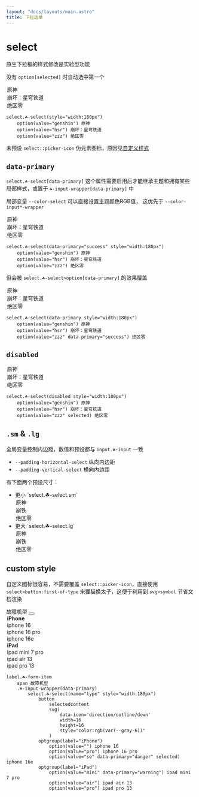 ```yaml
---
layout: "docs/layouts/main.astro"
title: 下拉选单
---
```




# select

原生下拉框的样式修改是实验型功能

没有 `option[selected]` 时自动选中第一个

<T tag="select" class="☘-select" style="width:180px">
    <option value="genshin">原神</option>
    <option value="hsr">崩坏：星穹铁道</option>
    <option value="zzz">绝区零</option>
</T>

```pug
select.☘-select(style="width:180px")
    option(value="genshin") 原神
    option(value="hsr") 崩坏：星穹铁道
    option(value="zzz") 绝区零
```

未预设 `select::picker-icon` 伪元素图标，原因见[自定义样式](/menu/form/select#custom-style)


## `data-primary`

`select.☘-select[data-primary]` 这个属性需要启用后才能继承主题和拥有某些局部样式，或置于 `☘-input-wrapper[data-primary]` 中

局部变量 `--color-select` 可以直接设置主题颜色RGB值， 这优先于 `--color-input*-wrapper`

<T tag="select" class="☘-select" data-primary="success" style="width:180px">
    <option value="genshin">原神</option>
    <option value="hsr">崩坏：星穹铁道</option>
    <option value="zzz">绝区零</option>
</T>

```pug
select.☘-select(data-primary="success" style="width:180px")
    option(value="genshin") 原神
    option(value="hsr") 崩坏：星穹铁道
    option(value="zzz") 绝区零
```

但会被 `select.☘-select>option[data-primary]` 的效果覆盖

<T tag="select" class="☘-select" data-primary style="width:180px">
    <option value="genshin">原神</option>
    <option value="hsr">崩坏：星穹铁道</option>
    <option value="zzz" data-primary="success">绝区零</option>
</T>

```pug
select.☘-select(data-primary style="width:180px")
    option(value="genshin") 原神
    option(value="hsr") 崩坏：星穹铁道
    option(value="zzz" data-primary="success") 绝区零
```

## `disabled`

<T tag="select" class="☘-select" disabled style="width:180px">
    <option value="genshin">原神</option>
    <option value="hsr">崩坏：星穹铁道</option>
    <option value="zzz" selected>绝区零</option>
</T>

```pug
select.☘-select(disabled style="width:180px")
    option(value="genshin") 原神
    option(value="hsr") 崩坏：星穹铁道
    option(value="zzz" selected) 绝区零
```


## `.sm` & `.lg`

全局变量控制内边距，数值和预设都与 `input.☘-input` 一致

- `--padding-horizontal-select` 纵向内边距
- `--padding-vertical-select` 横向内边距

有下面两个预设尺寸：

-   <T class="☘-form-item">
        <label>更小 `select.☘-select.sm`</label>
        <T class="☘-input-wrapper" data-primary>
            <T tag="select" class="☘-select sm" style="width:88px">
                <option value="genshin">原神</option>
                <option value="hsr">崩铁</option>
                <option value="zzz">绝区零</option>
            </T>
        </T>
    </T>
-   <T class="☘-form-item">
        <label>更大 `select.☘-select.lg`</label>
        <T class="☘-input-wrapper" data-primary>
            <T tag="select" class="☘-select lg" style="width:99px">
                <option value="genshin">原神</option>
                <option value="hsr">崩铁</option>
                <option value="zzz">绝区零</option>
            </T>
        </T>
    </T>



## custom style

自定义图标很容易，不需要覆盖 `select::picker-icon`，直接使用 `select>button:first-of-type` 来狸猫换太子，这便于利用到 `svg>symbol` 节省文档渲染

<T tag="label" class="☘-form-item">
    <span>故障机型</span>
    <T class="☘-input-wrapper" data-primary>
        <T tag="select" name="type" class="☘-select" style="width:180px">
            <button>
                <selectedcontent></selectedcontent>
                <Icon
                    name="direction/outline/down"
                    width={16}
                    height={16}
                    style="color:rgb(var(--gray-6))"
                />
            </button>
            <optgroup label="iPhone">
                <option value="">iphone 16</option>
                <option value="pro">iphone 16 pro</option>
                <option value="se" data-primary="danger" selected>iphone 16e</option>
            </optgroup>
            <optgroup label="iPad">
                <option value="mini" data-primary="warning">ipad mini 7 pro</option>
                <option value="air">ipad air 13</option>
                <option value="pro">ipad pro 13</option>
            </optgroup>
        </T>
    </T>
</T>

```pug
label.☘-form-item
    span 故障机型
    .☘-input-wrapper(data-primary)
        select.☘-select(name="type" style="width:180px")
            button
                selectedcontent
                svg(
                    data-icon='direction/outline/down'
                    width=16
                    height=16
                    style="color:rgb(var(--gray-6))"
                )
            optgroup(label="iPhone")
                option(value="") iphone 16
                option(value="pro") iphone 16 pro
                option(value="se" data-primary="danger" selected) iphone 16e
            optgroup(label="iPad")
                option(value="mini" data-primary="warning") ipad mini 7 pro
                option(value="air") ipad air 13
                option(value="pro") ipad pro 13
```
